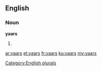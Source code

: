 ==English==

===Noun===
'''yaars'''

# {{plural of|yaar}}

[[Category:English plurals]]

[[ar:yaars]]
[[et:yaars]]
[[fr:yaars]]
[[ku:yaars]]
[[my:yaars]]